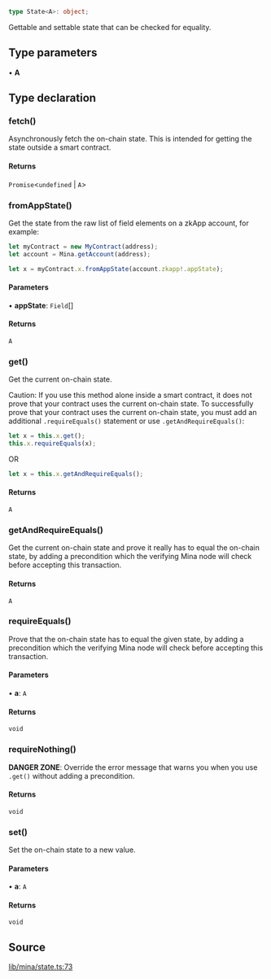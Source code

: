 ```ts
type State<A>: object;
```

Gettable and settable state that can be checked for equality.

## Type parameters

• **A**

## Type declaration

### fetch()

Asynchronously fetch the on-chain state. This is intended for getting the state outside a smart contract.

#### Returns

`Promise`\<`undefined` \| `A`\>

### fromAppState()

Get the state from the raw list of field elements on a zkApp account, for example:

```ts
let myContract = new MyContract(address);
let account = Mina.getAccount(address);

let x = myContract.x.fromAppState(account.zkapp!.appState);
```

#### Parameters

• **appState**: `Field`[]

#### Returns

`A`

### get()

Get the current on-chain state.

Caution: If you use this method alone inside a smart contract, it does not prove that your contract uses the current on-chain state.
To successfully prove that your contract uses the current on-chain state, you must add an additional `.requireEquals()` statement or use `.getAndRequireEquals()`:

```ts
let x = this.x.get();
this.x.requireEquals(x);
```

OR

```ts
let x = this.x.getAndRequireEquals();
```

#### Returns

`A`

### getAndRequireEquals()

Get the current on-chain state and prove it really has to equal the on-chain state,
by adding a precondition which the verifying Mina node will check before accepting this transaction.

#### Returns

`A`

### requireEquals()

Prove that the on-chain state has to equal the given state,
by adding a precondition which the verifying Mina node will check before accepting this transaction.

#### Parameters

• **a**: `A`

#### Returns

`void`

### requireNothing()

**DANGER ZONE**: Override the error message that warns you when you use `.get()` without adding a precondition.

#### Returns

`void`

### set()

Set the on-chain state to a new value.

#### Parameters

• **a**: `A`

#### Returns

`void`

## Source

[lib/mina/state.ts:73](https://github.com/o1-labs/o1js/blob/ccbd5fd4525adaf6c1f07bef7847d7bac67c71b5/src/lib/mina/state.ts#L73)
